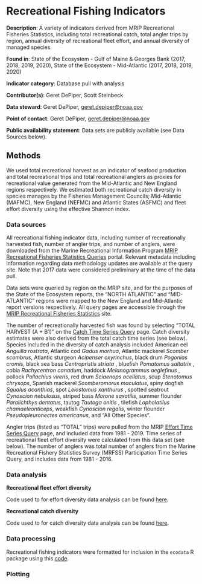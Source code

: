 # Recreational Fishing Indicators

**Description**: A variety of indicators derived from MRIP Recreational Fisheries Statistics, including total recreational catch, total angler trips by region, annual diversity of recreational fleet effort, and annual diversity of managed species.

**Found in**: State of the Ecosystem - Gulf of Maine & Georges Bank (2017, 2018, 2019, 2020), State of the Ecosystem - Mid-Atlantic (2017, 2018, 2019, 2020)

**Indicator category**: Database pull with analysis
  
**Contributor(s)**: Geret DePiper, Scott Steinbeck
  
**Data steward**: Geret DePiper, <geret.depiper@noaa.gov>
 
**Point of contact**: Geret DePiper, <geret.depiper@noaa.gov>

**Public availability statement**: Data sets are publicly available (see Data Sources below).


## Methods
We used total recreational harvest as an indicator of seafood production and total recreational trips and total recreational anglers as proxies for recreational value generated from the Mid-Atlantic and New England regions respectively. We estimated both recreational catch diversity in species manages by the Fisheries Management Councils; Mid-Atlantic (MAFMC), New England (NEFMC) and Atlantic States (ASFMC) and fleet effort diversity using the effective Shannon index. 

### Data sources
All recreational fishing indicator data, including number of recreationally harvested fish, number of angler trips, and number of anglers, were downloaded from the Marine Recreational Information Program [MRIP Recreational Fisheries Statistics Queries](https://www.st.nmfs.noaa.gov/recreational-fisheries/data-and-documentation/queries/index) portal. Relevant metadata including information regarding data methodology updates are available at the query site. Note that 2017 data were considered preliminary at the time of the data pull. 

Data sets were queried by region on the MRIP site, and for the purposes of the State of the Ecosystem reports, the "NORTH ATLANTIC" and "MID-ATLANTIC" regions were mapped to the New England and Mid-Atlantic report versions respectively. All query pages are accessible through the [MRIP Recreational Fisheries Statistics](https://www.st.nmfs.noaa.gov/recreational-fisheries/data-and-documentation/queries/index) site. 

The number of recreationally harvested fish was found by selecting "TOTAL HARVEST (A + B1)" on the [Catch Time Series Query](https://www.st.nmfs.noaa.gov/recreational-fisheries/data-and-documentation/run-a-data-query) page. Catch diversity estimates were also derived from the total catch time series (see below). Species included in the diversity of catch analysis included American eel *Anguilla rostrata*, Atlantic cod *Gadus morhua*, Atlantic mackerel *Scomber scombrus*, Atlantic sturgeon *Acipenser oxyrinchus*, black drum *Pogonias cromis*, black sea bass *Centropristis striata *, bluefish *Pomatomus saltatrix *, cobia *Rachycentron canadum*, haddock *Melanogrammus aeglefinus* , pollock *Pollachius virens*, red drum *Sciaenops ocellatus*, scup *Stenotomus chrysops*, Spanish mackerel *Scomberomorus maculatus*, spiny dogfish *Squalus acanthias*, spot *Leiostomus xanthurus *, spotted seatrout *Cynoscion nebulosus*, striped bass *Morone saxatilis*, summer flounder *Paralichthys dentatus*, tautog *Tautoga onitis *, tilefish *Lopholatilus chamaeleonticeps*, weakfish *Cynoscion regalis*, winter flounder *Pseudopleuronectes americanus*, and "All Other Species".

Angler trips (listed as "TOTAL" trips) were pulled from the MRIP [Effort Time Series Query](https://www.st.nmfs.noaa.gov/recreational-fisheries/data-and-documentation/run-a-data-query) page, and included data from 1981 - 2019. Time series of recreational fleet effort diversity were calculated from this data set (see below). The number of anglers was total number of anglers from the Marine Recreational Fishery Statistics Survey (MRFSS) Participation Time Series Query, and includes data from 1981 - 2016. 

### Data analysis



**Recreational fleet effort diversity**

Code used to for effort diversity data analysis can be found [here](https://raw.githubusercontent.com/NOAA-EDAB/tech-doc/master/R/stored_scripts/rev_effort_div_analysis.R). 



**Recreational catch diversity**

Code used to for catch diversity data analysis can be found [here](https://raw.githubusercontent.com/NOAA-EDAB/tech-doc/master/R/stored_scripts/rec_catch_div_analysis.R). 


### Data processing

Recreational fishing indicators were formatted for inclusion in the `ecodata` R package using this [code](https://github.com/NOAA-EDAB/ecodata/blob/master/data-raw/get_rec.R).


### Plotting

```{r, code = readLines("https://raw.githubusercontent.com/NOAA-EDAB/ecodata/master/chunk-scripts/human_dimensions.Rmd-recdat.R"), eval = T, echo = F,  fig.cap = "Recreational effort diversity and diversity of recreational catch in the Mid-Atlantic."}

```

 

```{r , code = readLines("https://raw.githubusercontent.com/NOAA-EDAB/ecodata/master/chunk-scripts/human_dimensions.Rmd-rec-landings.R"), fig.cap = "Total recreational seafood harvest in the Mid-Atlantic.", eval=T, echo=F}

```


```{r , code = readLines("https://raw.githubusercontent.com/NOAA-EDAB/SOE-NEFMC/master/chunk_scripts/NE-rec-op.R"), fig.cap = "Recreational effort and number of recreational anglers in New England.", eval=T, echo=T}

```
